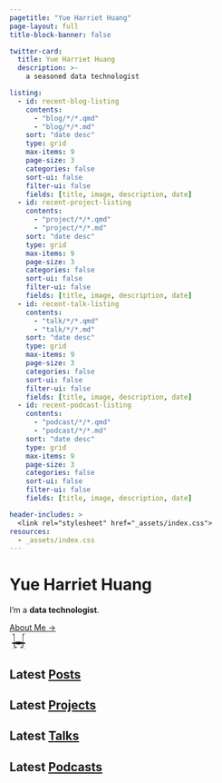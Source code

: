 ```yaml
---
pagetitle: "Yue Harriet Huang"
page-layout: full
title-block-banner: false

twitter-card:
  title: Yue Harriet Huang
  description: >-
    a seasoned data technologist 

listing:
  - id: recent-blog-listing
    contents:
      - "blog/*/*.qmd"
      - "blog/*/*.md"
    sort: "date desc"
    type: grid
    max-items: 9
    page-size: 3
    categories: false
    sort-ui: false
    filter-ui: false
    fields: [title, image, description, date]
  - id: recent-project-listing
    contents:
      - "project/*/*.qmd"
      - "project/*/*.md"
    sort: "date desc"
    type: grid
    max-items: 9
    page-size: 3
    categories: false
    sort-ui: false
    filter-ui: false
    fields: [title, image, description, date]
  - id: recent-talk-listing
    contents:
      - "talk/*/*.qmd"
      - "talk/*/*.md"
    sort: "date desc"
    type: grid
    max-items: 9
    page-size: 3
    categories: false
    sort-ui: false
    filter-ui: false
    fields: [title, image, description, date]
  - id: recent-podcast-listing
    contents:
      - "podcast/*/*.qmd"
      - "podcast/*/*.md"
    sort: "date desc"
    type: grid
    max-items: 9
    page-size: 3
    categories: false
    sort-ui: false
    filter-ui: false
    fields: [title, image, description, date]

header-includes: >
  <link rel="stylesheet" href="_assets/index.css">
resources:
  - _assets/index.css
---
```


```{=html}
<div class="site-hero mb-5">
  <div class="site-intro">
    <h1 class="site-title text-primary mt-0 fw-lighter text-center text-sm-start">
      Yue
      <span class="nowrap">Harriet Huang</span>
    </h1>

    <div class="social-icon-links my-3" aria-hidden="true">
      <a
        class="link-primary"
        href="https://www.youtube.com/@harrietanalytics"
        title="youtube"
        target="_blank"
        rel="noopener"
      >
        <i class="fab fa-youtube fa-lg fa-fw"></i>
      </a>
      <a
        class="link-primary"
        href="https://github.com/Yue1Harriet1"
        title="github"
        target="_blank"
        rel="noopener"
      >
        <i class="fab fa-github fa-lg fa-fw"></i>
      </a>
    </div>

    <p class="site-into fs-5">
      I’m a <strong>data technologist</strong>.
    </p>
    <a class="mt4 action text" href="/about">About Me →</a>
  </div>

  <div class="site-logo order-first order-sm-last text-primary">
    <svg
      width="32"
      height="32"
      viewBox="0 0 128 128"
      fill="none"
      xmlns="http://www.w3.org/2000/svg"
    >
      <title>Go to Home</title>
      <g id="letter-h">
        <path
          id="h"
          d="M33 13C31.5 10.5 29.5 12 28 14C26.5 18 28 22 33 22
             C33 40 33 60 33 75
             C28 74 23 73 18 74.5
             C17 77 17.5 79.5 20 81
             C24 82 28 81 33 79.5
             C33 85 33 95 33 102
             C33 107 35 111 40 111
             C43 111 46 110 48 109
             C49.5 108 50 106 49 104
             C48 102.5 46 102 44 103
             C43 104 42.5 106 43.5 107
             C42 107.5 41 108 40 108
             C37 108 36 106 36 102
             C36 96 36 88 36 79.5
             C45 83 54 85 64 85
             C74 85 83 83 92 79.5
             C92 88 92 96 92 102
             C92 106 91 108 88 108
             C87 108 86 107.5 84.5 107
             C85.5 106 85 104 84 103
             C82 102 80 102.5 79 104
             C78 106 78.5 108 80 109
             C82 110 85 111 88 111
             C93 111 95 107 95 102
             C95 95 95 85 95 79.5
             C100 81 104 82 108 81
             C110.5 79.5 111 77 110 74.5
             C105 73 100 74 95 75
             C95 60 95 40 95 22
             C100 22 101.5 18 100 14
             C98.5 12 96.5 10.5 95 13
             C95 30 95 50 95 74
             C86 70 75 67 64 67
             C53 67 42 70 33 74
             C33 50 33 30 33 13Z"
          fill="currentColor"
          stroke="currentColor"
          stroke-width="2"
          class="site-brand-letter-h-1"
        ></path>
        <!-- Decorative flourishes -->
        <path
          id="flourish-top-left"
          d="M30 8C27 6 24 6 21 8C18 10 17 14 20 18"
          stroke="currentColor"
          stroke-width="1.5"
          fill="none"
          opacity="0.8"
          class="flourish"
        ></path>
        <path
          id="flourish-top-right"
          d="M98 8C101 6 104 6 107 8C110 10 111 14 108 18"
          stroke="currentColor"
          stroke-width="1.5"
          fill="none"
          opacity="0.8"
          class="flourish"
        ></path>
        <path
          id="flourish-bottom-left"
          d="M30 120C27 122 24 122 21 120C18 118 17 114 20 110"
          stroke="currentColor"
          stroke-width="1.5"
          fill="none"
          opacity="0.8"
          class="flourish"
        ></path>
        <path
          id="flourish-bottom-right"
          d="M98 120C101 122 104 122 107 120C110 118 111 114 108 110"
          stroke="currentColor"
          stroke-width="1.5"
          fill="none"
          opacity="0.8"
          class="flourish"
        ></path>
      </g>
    </svg>





  </div>
</div>
```

## Latest [Posts](/blog)

::: {#recent-blog-listing}
:::

## Latest [Projects](/project)

::: {#recent-project-listing}
:::

## Latest [Talks](/talk)

::: {#recent-talk-listing}
:::

## Latest [Podcasts](/podcast)

::: {#recent-podcast-listing}
:::